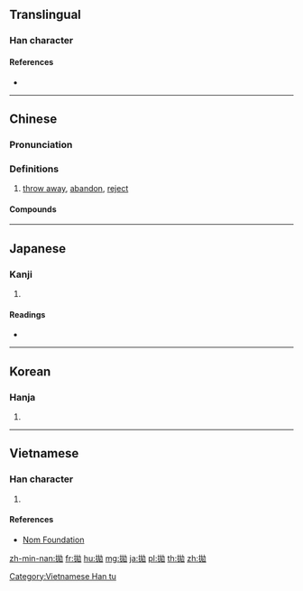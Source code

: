 {{character info/new}}
{{also|抛}}
==Translingual==

===Han character===
{{Han char|rn=64|rad=手|as=05|sn=8|four=54012|canj=QKUS|ids=⿰扌⿺尢力}}

====References====
* {{Han ref|kx=0425.030|dkj=11948|dj=0773.070|hdz=31842.020|uh=62CB|ud=25291|bh=A9DF|bd=43487}}

----

==Chinese==
{{zh-forms|s=抛}}

===Pronunciation===
{{zh-pron
|m=pāo
|c=paau1
|mn=phau/qz,tw,xm:pha/zz:phoa
|mn_note=phau - literary; pha/phoa - vernacular
|mc=y
|oc=y
|cat=v
}}

===Definitions===
{{zh-hanzi}}

# [[throw away]], [[abandon]], [[reject]]

====Compounds====
{{zh-der|一拋|拋清|拋屍露骨|拋物線|拋趓|拋掉|拋開|拋空|拋戈棄甲|拋磚引玉|拋箱|拋家失業|拋鸞拆鳳|拋擺|拋臉|拋戈卸甲|拋撒|拋離|拋棄|拋頭露面|拋堶|拋費|拋躲|拋卻|拋售|拋金棄鼓|拋擲|棄甲拋戈|拋滿|拋在腦後|拋繡球|拋閃|拋錨|拋補|拋撇|拋光|拋摔|拋荒|拋梭|拋閃殺人|拋嚲|拋妻別子|拋聲調嗓|拋聲衒俏|露面拋頭|背槽拋糞}}

{{zh-cat|Intermediate}}

----

==Japanese==

===Kanji===
{{ja-kanji|grade=|rs=手05}}

# {{defn|lang=ja|sort=手05}}

====Readings====
* {{ja-readings|on=[[ほう]] (hō)|kun=[[なげうつ]] (nageutsu)}}

----

==Korean==

===Hanja===
{{ko-hanja|hangeul=포}}

# {{defn|lang=ko|sort=手05}}

----

==Vietnamese==

===Han character===
{{vi-hantu|[[phao]]|rs=手05}}

# {{defn|lang=vi|sort=手05}}

====References====
* [http://nomfoundation.org/common/nom_details.php?codepoint=62cb Nom Foundation]

[[Category:Vietnamese Han tu]]

[[zh-min-nan:拋]]
[[fr:拋]]
[[hu:拋]]
[[mg:拋]]
[[ja:拋]]
[[pl:拋]]
[[th:拋]]
[[zh:拋]]